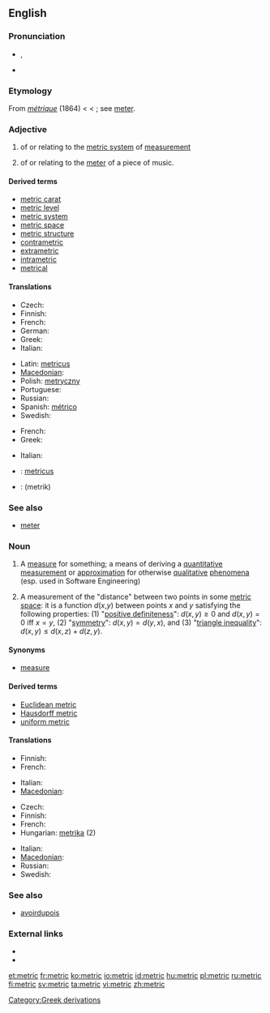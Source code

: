 {{wikipedia}}
==English==

===Pronunciation===
* {{IPA|/ˈmɛtɹɪk/}}, {{SAMPA|/"mEtrIk/}}
* {{hyphenation|met|ric}}

===Etymology===
From {{etyl|fr}} ''[[métrique]]'' (1864) < {{etyl|NL.}} {{term|metricus||pertaining to the system based on the meter}} < {{term|metrum||a meter}}; see [[meter]].

===Adjective===
{{en-adj|-}}

# of or relating to the [[metric system]] of [[measurement]]
# {{music}} of or relating to the [[meter]] of a piece of music.

====Derived terms====
* [[metric carat]]
* [[metric level]]
* [[metric system]]
* [[metric space]]
* [[metric structure]]
* [[contrametric]]
* [[extrametric]]
* [[intrametric]]
* [[metrical]]

====Translations====
{{trans-top|relating to metric system}}
* Czech: {{t-|cs|metrický|m}}
* Finnish: {{t-|fi|metrinen}}
* French: {{t+|fr|métrique}}
* German: {{t-|de|metrisch}}
* Greek: {{t|el|μετρικός|tr=metrikós}}
* Italian: {{t-|it|metrico}}
{{trans-mid}}
* Latin: [[metricus]]
* [[Macedonian]]: {{t|mk|метрички|m|tr=métrički}}
* Polish: [[metryczny]] {{m}}
* Portuguese: {{t|pt|métrico|m}}
* Russian: {{t+|ru|метрический|tr=metríčeskij}}
* Spanish: [[métrico]]
* Swedish: {{t+|sv|metrisk}}
{{trans-bottom}}

{{trans-top|relating to musical meter}}
* French: {{t+|fr|métrique}}
* Greek: {{t|el|μετρικός|tr=metrikós}}
{{trans-mid}}
* Italian: {{t-|it|metrico}}
{{trans-bottom}}

{{checktrans-top}}
* {{ttbc|Latin}}: [[metricus]]
* {{ttbc|Persian}}: {{fa-Arab|[[متریک]]}} (metrik)
{{trans-bottom}}

===See also===
* [[meter]]

===Noun===
{{en-noun}}

# A [[measure]] for something; a means of deriving a [[quantitative]] [[measurement]] or [[approximation]] for otherwise [[qualitative]] [[phenomena]] (esp. used in Software Engineering)
# {{mathematics}} A measurement of the "distance" between two points in some [[metric space]]: it is a function ''d''(''x'',''y'') between points ''x'' and ''y'' satisfying the following properties: (1) "[[positive definiteness]]": <math> d(x,y) \ge 0 </math> and <math> d(x,y) = 0 \mbox{ iff } x=y </math>, (2) "[[symmetric|symmetry]]": <math> d(x,y) = d(y,x) </math>, and (3) "[[triangle inequality]]": <math> d(x,y) \le d(x,z) + d(z,y) </math>.

====Synonyms====
* [[measure]]

====Derived terms====
* [[Euclidean metric]]
* [[Hausdorff metric]]
* [[uniform metric]]

====Translations====
{{trans-top|measure}}
* Finnish: {{t+|fi|mittari}}
* French: {{t+|fr|métrique}}
{{trans-mid}}
* Italian: {{t+|it|metrica|f}}
* [[Macedonian]]: {{t-|mk|метрика|f|tr=métrika}}
{{trans-bottom}}

{{trans-top|mathematics}}
* Czech: {{t-|cs|metrika|f}}
* Finnish: {{t-|fi|metriikka}}
* French: {{t+|fr|métrique}}
* Hungarian: [[metrika]] (2)
{{trans-mid}}
* Italian: {{t+|it|metrica|f}}
* [[Macedonian]]: {{t-|mk|метрика|f|tr=métrika}}
* Russian: {{t+|ru|метрика|f|tr=métrika}}
* Swedish: {{t-|sv|metrik|c}}
{{trans-bottom}}

===See also===
* [[avoirdupois]]

===External links===
* {{R:Webster 1913}}
* {{R:Century 1911}}

[[Category:Greek derivations]]

[[et:metric]]
[[fr:metric]]
[[ko:metric]]
[[io:metric]]
[[id:metric]]
[[hu:metric]]
[[pl:metric]]
[[ru:metric]]
[[fi:metric]]
[[sv:metric]]
[[ta:metric]]
[[vi:metric]]
[[zh:metric]]